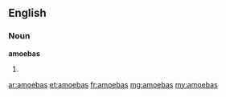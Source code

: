 ==English==

===Noun===
'''amoebas'''
# {{plural of|amoeba}}

[[ar:amoebas]]
[[et:amoebas]]
[[fr:amoebas]]
[[mg:amoebas]]
[[my:amoebas]]